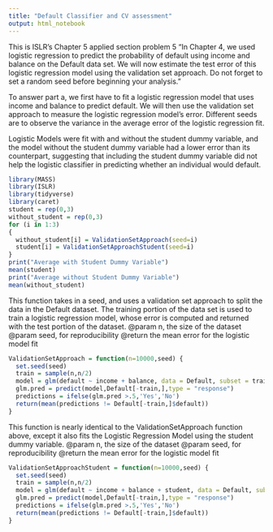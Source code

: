 ```yaml
---
title: "Default Classifier and CV assessment"
output: html_notebook
---
```


This is ISLR's Chapter 5 applied section problem 5
"In Chapter 4, we used logistic regression to predict the probability of
default using income and balance on the Default data set. We will
now estimate the test error of this logistic regression model using the
validation set approach. Do not forget to set a random seed before
beginning your analysis."


To answer part a, we first have to fit a logistic regression model that uses income and balance to predict default. We will then use the validation set approach to measure the logistic regression model's error. Different seeds are to observe the variance in the average error of the logistic regression fit.

Logistic Models were fit with and without the student dummy variable, and the model without the student dummy variable had a lower error than its counterpart, suggesting that including the student dummy variable did not help the logistic classifier in predicting whether an individual would default.
```r
library(MASS)
library(ISLR)
library(tidyverse)
library(caret)
student = rep(0,3)
without_student = rep(0,3)
for (i in 1:3)
{
  without_student[i] = ValidationSetApproach(seed=i)
  student[i] = ValidationSetApproachStudent(seed=i)
}
print("Average with Student Dummy Variable")
mean(student)
print("Average without Student Dummy Variable")
mean(without_student)
```

This function takes in a seed, and uses a validation set approach to split the data in the Default dataset. The training portion of the data set is used to train a logistic regression model, whose error is computed and returned with the test portion of the dataset.
@param n, the size of the dataset
@param seed, for reproducibility
@return the mean error for the logistic model fit
```r
ValidationSetApproach = function(n=10000,seed) {
  set.seed(seed)
  train = sample(n,n/2)
  model = glm(default ~ income + balance, data = Default, subset = train, family = "binomial")
  glm.pred = predict(model,Default[-train,],type = "response")
  predictions = ifelse(glm.pred >.5,'Yes','No')
  return(mean(predictions != Default[-train,]$default))
}
```
 
This function is nearly identical to the ValidationSetApproach function above, except it also fits the Logistic Regression Model using the student dummy variable. 
@param n, the size of the dataset
@param seed, for reproducibility
@return the mean error for the logistic model fit
```r
ValidationSetApproachStudent = function(n=10000,seed) {
  set.seed(seed)
  train = sample(n,n/2)
  model = glm(default ~ income + balance + student, data = Default, subset = train, family = "binomial")
  glm.pred = predict(model,Default[-train,],type = "response")
  predictions = ifelse(glm.pred >.5,'Yes','No')
  return(mean(predictions != Default[-train,]$default))
}
```

